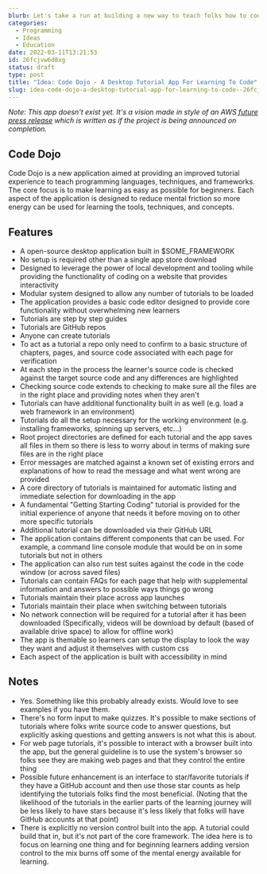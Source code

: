 ```yaml
---
blurb: Let's take a run at building a new way to teach folks how to code
categories:
  - Programming
  - Ideas
  - Education
date: 2022-03-11T13:21:53
id: 26fcjvw6d8xg
status: draft
type: post
title: "Idea: Code Dojo - A Desktop Tutorial App For Learning To Code"
slug: idea-code-dojo-a-desktop-tutorial-app-for-learning-to-code--26fcjvw6d8xg
---
```


_Note: This app doesn't exist yet. It's a vision made in style of an AWS [future press release](https://the-amazon-way.com/future-press-release/) which is written as if the project is being announced on completion._

## Code Dojo 

Code Dojo is a new application aimed at providing an improved tutorial experience to teach programming languages, techniques, and frameworks. The core focus is to make learning as easy as possible for beginners. Each aspect of the application is designed to reduce mental friction so more energy can be used for learning the tools, techniques, and concepts. 

## Features

- A open-source desktop application built in $SOME_FRAMEWORK
- No setup is required other than a single app store download
- Designed to leverage the power of local development and tooling while providing the functionality of coding on a website that provides interactivity
- Modular system designed to allow any number of tutorials to be loaded
- The application provides a basic code editor designed to provide core functionality without overwhelming new learners 
- Tutorials are step by step guides
- Tutorials are GitHub repos
- Anyone can create tutorials
- To act as a tutorial a repo only need to confirm to a basic structure of chapters, pages, and source code associated with each page for verification
- At each step in the process the learner's source code is checked against the target source code and any differences are highlighted
- Checking source code extends to checking to make sure all the files are in the right place and providing notes when they aren't
- Tutorials can have additional functionality built in as well (e.g. load a web framework in an environment)
- Tutorials do all the setup necessary for the working environment (e.g. installing frameworks, spinning up servers, etc...)
- Root project directories are defined for each tutorial and the app saves all files in them so there is less to worry about in terms of making sure files are in the right place
- Error messages are matched against a known set of existing errors and explanations of how to read the message and what went wrong are provided 
- A core directory of tutorials is maintained for automatic listing and immediate selection for downloading in the app
- A fundamental "Getting Starting Coding" tutorial is provided for the initial experience of anyone that needs it before moving on to other more specific tutorials
- Additional tutorial can be downloaded via their GitHub URL
- The application contains different components that can be used. For example, a command line console module that would be on in some tutorials but not in others
- The application can also run test suites against the code in the code window (or across saved files)
- Tutorials can contain FAQs for each page that help with supplemental information and answers to possible ways things go wrong
- Tutorials maintain their place across app launches
- Tutorials maintain their place when switching between tutorials 
- No network connection will be required for a tutorial after it has been downloaded (Specifically, videos will be download by default (based of available drive space) to allow for offline work)
- The app is themable so learners can setup the display to look the way they want and adjust it themselves with custom css
- Each aspect of the application is built with accessibility in mind


## Notes

- Yes. Something like this probably already exists. Would love to see examples if you have them.
- There's no form input to make quizzes. It's possible to make sections of tutorials where folks write source code to answer questions, but explicitly asking questions and getting answers is not what this is about.  
- For web page tutorials, it's possible to interact with a browser built into the app, but the general guideline is to use the system's browser so folks see they are making web pages and that they control the entire thing
- Possible future enhancement is an interface to star/favorite tutorials if they have a GitHub account and then use those star counts as help identifying the tutorials folks find the most beneficial. (Noting that the likelihood of the tutorials in the earlier parts of the learning journey will be less likely to have stars because it's less likely that folks will have GitHub accounts at that point)
- There is explicitly no version control built into the app. A tutorial could build that in, but it's not part of the core framework. The idea here is to focus on learning one thing and for beginning learners adding version control to the mix burns off some of the mental energy available for learning. 


